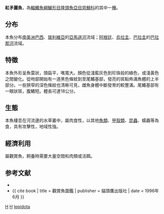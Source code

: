 {{Speciesbox
| genus = Crenicichla
| species = lepidota
| status = LC
| status_system = IUCN3.1
| image = Crenicichla lepidota.JPG  
| authority = [[Heckel|Heckel]], 1840
| synonyms = *''Crenicichla edithae''<br /><small>Ploeg, 1991</small>
}}

'''紅矛麗魚'''，為[[輻鰭魚綱|輻鰭魚綱]][[鱸形目|鱸形目]][[隆頭魚亞目|隆頭魚亞目]][[慈鯛科|慈鯛科]]的其中一[[種|種]]。

==分布==
本魚分布[[南美洲|南美洲]][[巴西|巴西]]、[[玻利維亞|玻利維亞]]的[[亞馬遜河|亞馬遜河]]流域；[[阿根廷|阿根廷]]、[[烏拉圭|烏拉圭]]、[[巴拉圭|巴拉圭]]的[[巴拉那河|巴拉那河]]流域。

==特徵==
本魚外形呈魚雷狀，頭扁平，嘴寬大。顏色從淺藍灰色到珍珠般的綠色，或淺黃色之間變化。從吻部開始有一道黑色條紋到至尾鰭基部，發亮的斑點佈滿魚體的上半部分。一些狹窄的深色條紋也清晰可見，雌魚身體中斷發育的較豐滿。尾鰭基部有一眼狀斑，腹鰭短。體長可達18公分。

==生態==
本魚棲息在河流邊的水草叢中，屬肉食性，以其他[[魚類|魚類]]、[[甲殼類|甲殼類]]、[[昆蟲|昆蟲]]、蠕蟲等為食，具有攻擊性，地域性強。

==經濟利用==
屬觀賞魚，飼養時需要大量空間和肉類或活餌。

==参考文献==
*{{FishBase_species|genus=Crenicichla|species=lepidota|year=2011|month=12}}
*{{ cite book | title = 觀賞魚圖鑑 | publisher = 貓頭鷹出版社 | date = 1996年6月 }}

{{Taxonbar}}

[[Category:1840年描述的鱼类|H]]
[[Category:觀賞魚|H]]
[[Category:矛麗魚屬|lepidota]]